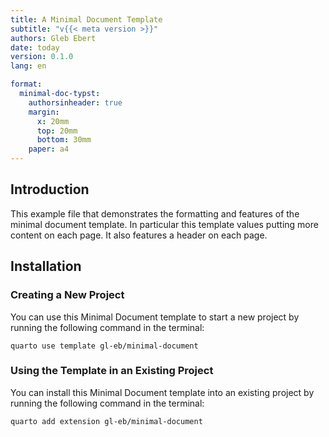 ```yaml
---
title: A Minimal Document Template
subtitle: "v{{< meta version >}}"
authors: Gleb Ebert
date: today
version: 0.1.0
lang: en

format:
  minimal-doc-typst:
    authorsinheader: true
    margin:
      x: 20mm
      top: 20mm
      bottom: 30mm
    paper: a4
---
```


## Introduction

This example file that demonstrates the formatting and features of the minimal document template.
In particular this template values putting more content on each page.
It also features a header on each page.

## Installation

### Creating a New Project

You can use this Minimal Document template to start a new project by running the following command in the terminal:

```
quarto use template gl-eb/minimal-document
```

### Using the Template in an Existing Project

You can install this Minimal Document template into an existing project by running the following command in the terminal:

```
quarto add extension gl-eb/minimal-document
```
